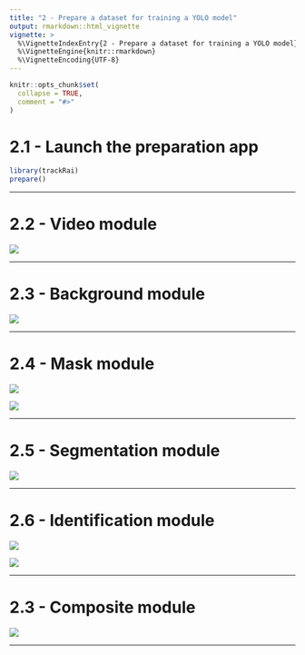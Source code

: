 ```yaml
---
title: "2 - Prepare a dataset for training a YOLO model"
output: rmarkdown::html_vignette
vignette: >
  %\VignetteIndexEntry{2 - Prepare a dataset for training a YOLO model}
  %\VignetteEngine{knitr::rmarkdown}
  %\VignetteEncoding{UTF-8}
---
```


```r
knitr::opts_chunk$set(
  collapse = TRUE,
  comment = "#>"
)
```

# 2.1 - Launch the preparation app

```r
library(trackRai)
prepare()
```

---

# 2.2 - Video module

![](../man/figures/prepare/1_video.jpg)

---

# 2.3 - Background module

![](../man/figures/prepare/2_background.jpg)

---

# 2.4 - Mask module

![](../man/figures/prepare/3_mask.jpg)

![](../man/figures/prepare/4_mask.jpg)

---

# 2.5 - Segmentation module

![](../man/figures/prepare/5_segmentation.jpg)

---

# 2.6 - Identification module

![](../man/figures/prepare/6_identification.jpg)

![](../man/figures/prepare/7_identification.jpg)

---

# 2.3 - Composite module

![](../man/figures/prepare/8_composite.jpg)

---